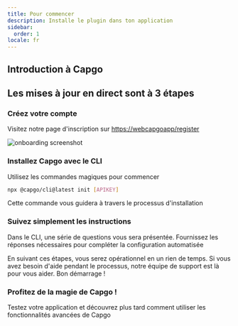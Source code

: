 ```yaml
---
title: Pour commencer
description: Installe le plugin dans ton application
sidebar:
  order: 1
locale: fr
---
```



## Introduction à Capgo
<YouTube id="NzXXKoyhTIo" title="Capgo en 15 min" />

## Les mises à jour en direct sont à 3 étapes

### Créez votre compte

Visitez notre page d'inscription sur [https://webcapgoapp/register](https://webcapgoapp/register)

![onboarding screenshot](/onboardwebp "onboarding screenshot")

### Installez Capgo avec le CLI

Utilisez les commandes magiques pour commencer

```bash
npx @capgo/cli@latest init [APIKEY]
```

Cette commande vous guidera à travers le processus d'installation

### Suivez simplement les instructions

Dans le CLI, une série de questions vous sera présentée. Fournissez les réponses nécessaires pour compléter la configuration automatisée

<Aside type="tip">
  En suivant ces étapes, vous serez opérationnel en un rien de temps. Si vous avez besoin d'aide pendant le processus, notre équipe de support est là pour vous aider. Bon démarrage !
</Aside>

### Profitez de la magie de Capgo !

Testez votre application et découvrez plus tard comment utiliser les fonctionnalités avancées de Capgo